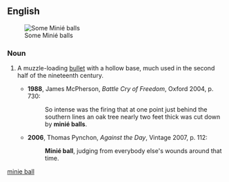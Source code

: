 ==English==
[[Image:Minie_Balls.jpg|thumb|Some Minié balls]]

===Noun===
{{en-noun|head=[[w:Claude Etienne Minié|Minié]] [[ball]]}}

# {{historical}} A muzzle-loading [[bullet]] with a hollow base, much used in the second half of the nineteenth century.
#*'''1988''', James McPherson, ''Battle Cry of Freedom'', Oxford 2004, p. 730:
#*:So intense was the firing that at one point just behind the southern lines an oak tree nearly two feet thick was cut down by '''minié balls'''.
#*'''2006''', Thomas Pynchon, ''Against the Day'', Vintage 2007, p. 112:
#*:'''Minié ball''', judging from everybody else's wounds around that time.

[[Category:English terms spelled with É|minie ball]]